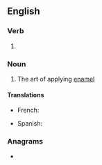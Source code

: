 ==English==

===Verb===
{{head|en|verb form}}

# {{lb|en|US}} {{present participle of|en|enamel|nocat=1}}

===Noun===
{{en-noun}}

# The art of applying [[enamel]]

====Translations====
{{trans-top|the art of applying enamel}}
* French: {{t+|fr|émaillerie|f}}
{{trans-mid}}
* Spanish: {{t+|es|esmaltado|m}}
{{trans-bottom}}

===Anagrams===
* {{anagrams|en|a=aeegilmnn|Mengelian|malengine|meningeal}}